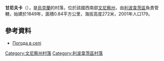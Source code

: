 {{coord|49|17|58|N|29|4|53|E|scale:30000|display=title}}

'''甘尼夫卡'''（{{lang-uk|Ганнівка}}），是[[烏克蘭|烏克蘭]]的村落，位於該國西南部[[文尼察州|文尼察州]]，由[[利波韋茨區|利波韋茨區]]負責管轄，始建於1849年，面積0.84平方公里，海拔高度272米，2001年人口179。

==參考資料== 
* [http://weather.in.ua/ua/vinnickaja/4917 Погода в селі ] {{Wayback|url=http://weather.in.ua/ua/vinnickaja/4917 |date=20111220084439 }}

[[Category:文尼察州村落|Category:文尼察州村落]]
[[Category:利波韋茨區村落|Category:利波韋茨區村落]]


{{Vinnytsia-geo-stub}}